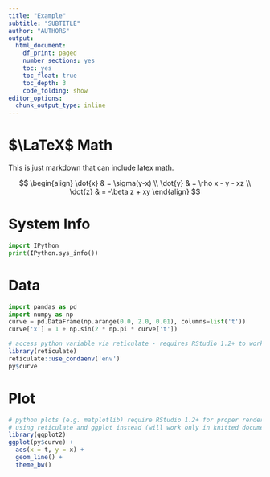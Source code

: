 ```yaml
---
title: "Example"
subtitle: "SUBTITLE"
author: "AUTHORS"
output:
  html_document: 
    df_print: paged
    number_sections: yes
    toc: yes
    toc_float: true
    toc_depth: 3
    code_folding: show
editor_options:
  chunk_output_type: inline
---
```


# $\LaTeX$ Math

This is just markdown that can include latex math.

$$
\begin{align}
\dot{x} & = \sigma(y-x) \\
\dot{y} & = \rho x - y - xz \\
\dot{z} & = -\beta z + xy
\end{align}
$$

# System Info

```python
import IPython
print(IPython.sys_info())
```

# Data

```python
import pandas as pd
import numpy as np
curve = pd.DataFrame(np.arange(0.0, 2.0, 0.01), columns=list('t'))
curve['x'] = 1 + np.sin(2 * np.pi * curve['t'])
```

```r
# access python variable via reticulate - requires RStudio 1.2+ to work interactively
library(reticulate)
reticulate::use_condaenv('env')
py$curve
```

# Plot

```r
# python plots (e.g. matplotlib) require RStudio 1.2+ for proper rendering
# using reticulate and ggplot instead (will work only in knitted document)
library(ggplot2)
ggplot(py$curve) +
  aes(x = t, y = x) + 
  geom_line() + 
  theme_bw()
```